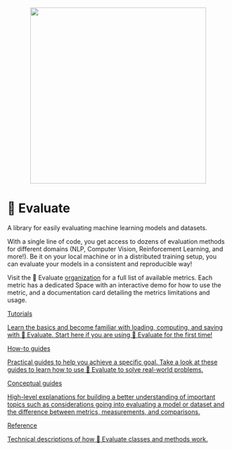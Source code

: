 <p align="center">
    <br>
    <img src="https://huggingface.co/datasets/evaluate/media/resolve/main/evaluate-banner.png" width="400"/>
    <br>
</p>

# 🤗 Evaluate

A library for easily evaluating machine learning models and datasets.

With a single line of code, you get access to dozens of evaluation methods for different domains (NLP, Computer Vision, Reinforcement Learning, and more!). Be it on your local machine or in a distributed training setup, you can evaluate your models in a consistent and reproducible way! 

Visit the 🤗 Evaluate [organization](https://huggingface.co/evaluate-metric) for a full list of available metrics. Each metric has a dedicated Space with an interactive demo for how to use the metric, and a documentation card detailing the metrics limitations and usage.

<div class="mt-10">
  <div class="w-full flex flex-col space-y-4 md:space-y-0 md:grid md:grid-cols-2 md:gap-y-4 md:gap-x-5">
    <a class="!no-underline border dark:border-gray-700 p-5 rounded-lg shadow hover:shadow-lg" href="./installation"
      ><div class="w-full text-center bg-gradient-to-br from-blue-400 to-blue-500 rounded-lg py-1.5 font-semibold mb-5 text-white text-lg leading-relaxed">Tutorials</div>
      <p class="text-gray-700">Learn the basics and become familiar with loading, computing, and saving with 🤗 Evaluate. Start here if you are using 🤗 Evaluate for the first time!</p>
    </a>
    <a class="!no-underline border dark:border-gray-700 p-5 rounded-lg shadow hover:shadow-lg" href="./choosing_a_metric"
      ><div class="w-full text-center bg-gradient-to-br from-indigo-400 to-indigo-500 rounded-lg py-1.5 font-semibold mb-5 text-white text-lg leading-relaxed">How-to guides</div>
      <p class="text-gray-700">Practical guides to help you achieve a specific goal. Take a look at these guides to learn how to use 🤗 Evaluate to solve real-world problems.</p>
    </a>
    <a class="!no-underline border dark:border-gray-700 p-5 rounded-lg shadow hover:shadow-lg" href="./types_of_evaluations"
      ><div class="w-full text-center bg-gradient-to-br from-pink-400 to-pink-500 rounded-lg py-1.5 font-semibold mb-5 text-white text-lg leading-relaxed">Conceptual guides</div>
      <p class="text-gray-700">High-level explanations for building a better understanding of important topics such as considerations going into evaluating a model or dataset and the difference between metrics, measurements, and comparisons.</p>
   </a>
    <a class="!no-underline border dark:border-gray-700 p-5 rounded-lg shadow hover:shadow-lg" href="./package_reference/main_classes"
      ><div class="w-full text-center bg-gradient-to-br from-purple-400 to-purple-500 rounded-lg py-1.5 font-semibold mb-5 text-white text-lg leading-relaxed">Reference</div>
      <p class="text-gray-700">Technical descriptions of how 🤗 Evaluate classes and methods work.</p>
    </a>
  </div>
</div>
